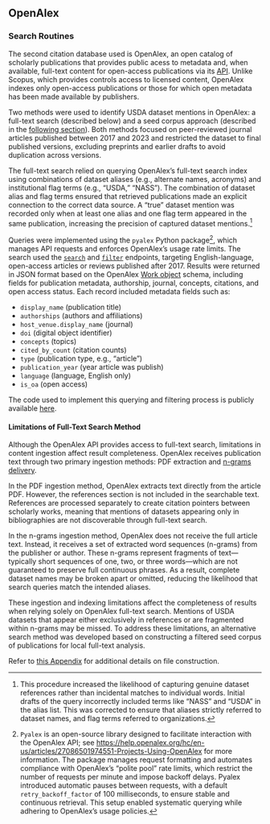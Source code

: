 ## OpenAlex

### Search Routines

The second citation database used is OpenAlex, an open catalog of scholarly publications that provides public acess to metadata and, when available, full-text content for open-access publications via its [API](https://docs.openalex.org/how-to-use-the-api/api-overview). Unlike Scopus, which provides controls access to licensed content, OpenAlex indexes only open-access publications or those for which open metadata has been made available by publishers. 

Two methods were used to identify USDA dataset mentions in OpenAlex: a full-text search (described below) and a seed corpus approach (described in the [following section](../step02_02/02openalex)). Both methods focused on peer-reviewed journal articles published between 2017 and 2023 and restricted the dataset to final published versions, excluding preprints and earlier drafts to avoid duplication across versions.

The full-text search relied on querying OpenAlex's full-text search index using combinations of dataset aliases (e.g., alternate names, acronyms) and institutional flag terms (e.g., "USDA," "NASS"). The combination of dataset alias and flag terms ensured that retrieved publications made an explicit connection to the correct data source. A "true" dataset mention was recorded only when at least one alias and one flag term appeared in the same publication, increasing the precision of captured dataset mentions.^[This procedure increased the likelihood of capturing genuine dataset references rather than incidental matches to individual words. Initial drafts of the query incorrectly included terms like "NASS" and "USDA" in the alias list. This was corrected to ensure that aliases strictly referred to dataset names, and flag terms referred to organizations.]

Queries were implemented using the `pyalex` Python package^[`Pyalex` is an open-source library designed to facilitate interaction with the OpenAlex API; see [https://help.openalex.org/hc/en-us/articles/27086501974551-Projects-Using-OpenAlex](https://help.openalex.org/hc/en-us/articles/27086501974551-Projects-Using-OpenAlex) for more information. The package manages request formatting and automates compliance with OpenAlex's "polite pool" rate limits, which restrict the number of requests per minute and impose backoff delays. Pyalex introduced automatic pauses between requests, with a default `retry_backoff_factor` of 100 milliseconds, to ensure stable and continuous retrieval. This setup enabled systematic querying while adhering to OpenAlex's usage policies.], which manages API requests and enforces OpenAlex's usage rate limits. The search used the [`search`](https://docs.openalex.org/api-entities/works/search-works) and [`filter`](https://docs.openalex.org/api-entities/works/filter-works) endpoints, targeting English-language, open-access articles or reviews published after 2017. Results were returned in JSON format based on the OpenAlex [Work object](https://docs.openalex.org/api-entities/works/work-object) schema, including fields for publication metadata, authorship, journal, concepts, citations, and open access status. Each record included metadata fields such as:

  - `display_name` (publication title)
  - `authorships` (authors and affiliations)
  - `host_venue.display_name` (journal)
  - `doi` (digital object identifier)
  - `concepts` (topics)
  - `cited_by_count` (citation counts)
  - `type` (publication type, e.g., "article")
  - `publication_year` (year article was publish)
  - `language` (language, English only)
  - `is_oa` (open access)

The code used to implement this querying and filtering process is publicly available [here](https://laurenchenarides.github.io/compare_scopus_openalex_report/appendix.html).

#### Limitations of Full-Text Search Method

Although the OpenAlex API provides access to full-text search, limitations in content ingestion affect result completeness. OpenAlex receives publication text through two primary ingestion methods: PDF extraction and [n-grams delivery](https://docs.openalex.org/api-entities/works/get-n-grams). 

In the PDF ingestion method, OpenAlex extracts text directly from the article PDF. However, the references section is not included in the searchable text. References are processed separately to create citation pointers between scholarly works, meaning that mentions of datasets appearing only in bibliographies are not discoverable through full-text search.

In the n-grams ingestion method, OpenAlex does not receive the full article text. Instead, it receives a set of extracted word sequences (n-grams) from the publisher or author. These n-grams represent fragments of text—typically short sequences of one, two, or three words—which are not guaranteed to preserve full continuous phrases. As a result, complete dataset names may be broken apart or omitted, reducing the likelihood that search queries match the intended aliases.

These ingestion and indexing limitations affect the completeness of results when relying solely on OpenAlex full-text search. Mentions of USDA datasets that appear either exclusively in references or are fragmented within n-grams may be missed. To address these limitations, an alternative search method was developed based on constructing a filtered seed corpus of publications for local full-text analysis.

Refer to [this Appendix](../../app_crosswalk.qmd) for additional details on file construction.